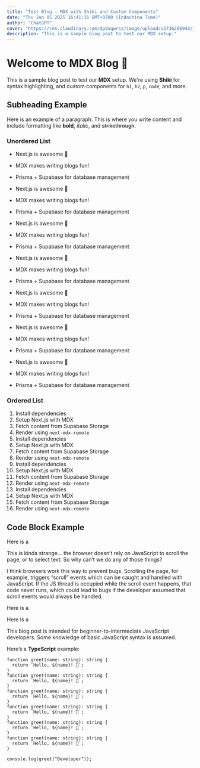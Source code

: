 ```yaml
---
title: "Test Blog - MDX with Shiki and Custom Components"
date: "Thu Jun 05 2025 16:41:31 GMT+0700 (Indochina Time)"
author: "ChatGPT"
cover: "https://res.cloudinary.com/dp9xqwrsz/image/upload/v1736266943/jdb8a2csi1h7hpqhyv8d.png"
description: "This is a sample blog post to test our MDX setup."
---
```


# Welcome to MDX Blog 🎉

This is a sample blog post to test our **MDX** setup.
We're using **Shiki** for syntax highlighting, and custom components for `h1`, `h2`, `p`, `code`, and more.

## Subheading Example

Here is an example of a paragraph. This is where you write content and include formatting like **bold**, *italic*, and ~~strikethrough~~.

### Unordered List

- Next.js is awesome 🚀
- MDX makes writing blogs fun!
- Prisma + Supabase for database management

- Next.js is awesome 🚀
- MDX makes writing blogs fun!
- Prisma + Supabase for database management

- Next.js is awesome 🚀
- MDX makes writing blogs fun!
- Prisma + Supabase for database management

- Next.js is awesome 🚀
- MDX makes writing blogs fun!
- Prisma + Supabase for database management

- Next.js is awesome 🚀
- MDX makes writing blogs fun!
- Prisma + Supabase for database management

- Next.js is awesome 🚀
- MDX makes writing blogs fun!
- Prisma + Supabase for database management

- Next.js is awesome 🚀
- MDX makes writing blogs fun!
- Prisma + Supabase for database management

### Ordered List

1. Install dependencies
2. Setup Next.js with MDX
3. Fetch content from Supabase Storage
4. Render using `next-mdx-remote`
1. Install dependencies
2. Setup Next.js with MDX
3. Fetch content from Supabase Storage
4. Render using `next-mdx-remote`
1. Install dependencies
2. Setup Next.js with MDX
3. Fetch content from Supabase Storage
4. Render using `next-mdx-remote`
1. Install dependencies
2. Setup Next.js with MDX
3. Fetch content from Supabase Storage
4. Render using `next-mdx-remote`

## Code Block Example

Here is a <CustomForwardLink text="Promises From The Ground Up" href="https://www.joshwcomeau.com/javascript/promises/" />

<CustomBlockInfo variant="info">

This is kinda strange… the browser doesn’t rely on JavaScript to scroll the page, or to select text. So why can’t we do any of those things?

I think browsers work this way to prevent bugs. Scrolling the page, for example, triggers “scroll” events which can be caught and handled with JavaScript. If the JS thread is occupied while the scroll event happens, that code never runs, which could lead to bugs if the developer assumed that scroll events would always be handled.

</CustomBlockInfo>

<CustomBlockInfo variant="success">

Here is a <CustomForwardLink text="Promises From The Ground Up" href="https://www.joshwcomeau.com/javascript/promises/" />

</CustomBlockInfo>

<CustomBlockInfo variant="warning">

Here is a <CustomForwardLink text="Promises From The Ground Up" href="https://www.joshwcomeau.com/javascript/promises/" />

</CustomBlockInfo>

<CustomBlockInfo variant="error">

This blog post is intended for beginner-to-intermediate JavaScript developers. Some knowledge of basic JavaScript syntax is assumed.

</CustomBlockInfo>

<CountExample initialCount={2} />

Here’s a **TypeScript** example:

```tsx
function greet(name: string): string {
  return `Hello, ${name}! 👋`;
}
function greet(name: string): string {
  return `Hello, ${name}! 👋`;
}
function greet(name: string): string {
  return `Hello, ${name}! 👋`;
}
function greet(name: string): string {
  return `Hello, ${name}! 👋`;
}
function greet(name: string): string {
  return `Hello, ${name}! 👋`;
}
function greet(name: string): string {
  return `Hello, ${name}! 👋`;
}

console.log(greet("Developer"));
